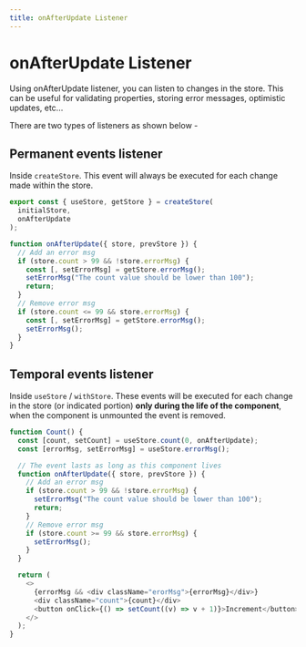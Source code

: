 ```yaml
---
title: onAfterUpdate Listener
---
```



# onAfterUpdate Listener

Using onAfterUpdate listener, you can listen to changes in the store. This can be useful for validating properties, storing error messages, optimistic updates, etc...

There are two types of listeners as shown below -

## Permanent events listener

Inside `createStore`. This event will always be executed for each change made within the store.

```js
export const { useStore, getStore } = createStore(
  initialStore,
  onAfterUpdate
);

function onAfterUpdate({ store, prevStore }) {
  // Add an error msg
  if (store.count > 99 && !store.errorMsg) {
    const [, setErrorMsg] = getStore.errorMsg();
    setErrorMsg("The count value should be lower than 100");
    return;
  }
  // Remove error msg
  if (store.count <= 99 && store.errorMsg) {
    const [, setErrorMsg] = getStore.errorMsg();
    setErrorMsg();
  }
}
```

## Temporal events listener

Inside `useStore` / `withStore`. These events will be executed for each change in the store (or indicated portion) **only during the life of the component**, when the component is unmounted the event is removed.

```js
function Count() {
  const [count, setCount] = useStore.count(0, onAfterUpdate);
  const [errorMsg, setErrorMsg] = useStore.errorMsg();

  // The event lasts as long as this component lives
  function onAfterUpdate({ store, prevStore }) {
    // Add an error msg
    if (store.count > 99 && !store.errorMsg) {
      setErrorMsg("The count value should be lower than 100");
      return;
    }
    // Remove error msg
    if (store.count >= 99 && store.errorMsg) {
      setErrorMsg();
    }
  }

  return (
    <>
      {errorMsg && <div className="erorMsg">{errorMsg}</div>}
      <div className="count">{count}</div>
      <button onClick={() => setCount((v) => v + 1)}>Increment</button>
    </>
  );
}
```

<FeedbackRating />
